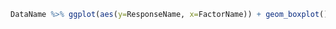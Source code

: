
```{r DataNameDotplots, fig.cap="Plots for ResponseName grouped by FactorName."}  
DataName %>% ggplot(aes(y=ResponseName, x=FactorName)) + geom_boxplot()
``` 
